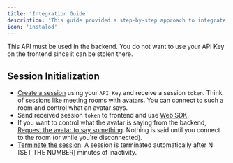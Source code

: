 ```yaml
---
title: 'Integration Guide'
description: 'This guide provided a step-by-step approach to integrate API in your backend'
icon: 'instalod'
---
```


<Warning>
  This API must be used in the backend.
  You do not want to use your API Key on the frontend since it can be stolen there.
</Warning>

## Session Initialization

-
  [Create a session](/api-reference/endpoint/create-session) using your `API Key` and receive a session `token`.
  Think of sessions like meeting rooms with avatars.
  You can connect to such a room and control what an avatar says.
-
  Send received session `token` to frontend and use [Web SDK](/web-sdk).
-
  If you want to control what the avatar is saying from the backend,
  [Request the avatar to say something](/api-reference/endpoint/request-speech).
  Nothing is said until you connect to the room (or while you're disconnected).
-
  [Terminate the session](/api-reference/endpoint/terminate-session).
  A session is terminated automatically after N [SET THE NUMBER] minutes of inactivity.
